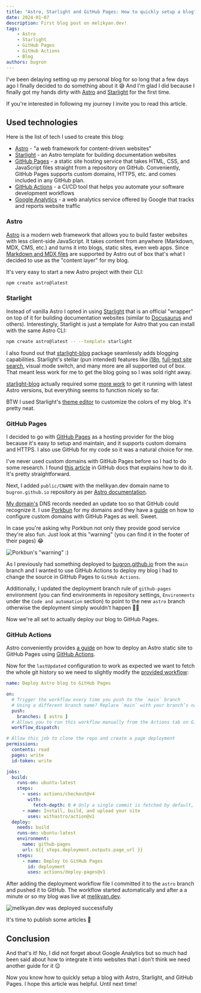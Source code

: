 ```yaml
---
title: "Astro, Starlight and GitHub Pages: How to quickly setup a blog"
date: 2024-01-07
description: First blog post on melikyan.dev!
tags:
    - Astro
    - Starlight
    - GitHub Pages
    - GitHub Actions
    - Blog
authors: bugron
---
```


I've been delaying setting up my personal blog for so long that a few days ago I finally decided to do something about it 😅 And I'm glad I did because I finally got my hands dirty with [Astro](https://astro.build/) and [Starlight](https://starlight.js.org/) for the first time.

If you're interested in following my journey I invite you to read this article.

## Used technologies

Here is the list of tech I used to create this blog:

- [Astro](https://astro.build/) - "a web framework for content-driven websites"
- [Starlight](https://starlight.astro.build/) - an Astro template for building documentation websites
- [GitHub Pages](https://pages.github.com/) - a static site hosting service that takes HTML, CSS, and JavaScript files straight from a repository on GitHub. Conveniently, GitHub Pages supports custom domains, HTTPS, etc. and comes included in any GitHub plan.
- [GitHub Actions](https://docs.github.com/en/actions) - a CI/CD tool that helps you automate your software development workflows
- [Google Analytics](https://analytics.google.com/) - a web analytics service offered by Google that tracks and reports website traffic

### Astro

[Astro](https://astro.build/) is a modern web framework that allows you to build faster websites with less client-side JavaScript. It takes content from anywhere (Markdown, MDX, CMS, etc.) and turns it into blogs, static sites, even web apps. Since [Markdown and MDX files](https://docs.astro.build/en/guides/markdown-content) are supported by Astro out of box that's what I decided to use as the "content layer" for my blog.

It's very easy to start a new Astro project with their CLI:

```bash
npm create astro@latest
```

### Starlight
Instead of vanilla Astro I opted in using [Starlight](https://starlight.astro.build/) that is an official "wrapper" on top of it for building documentation websites (similar to [Docusaurus](https://docusaurus.io/) and others). Interestingly, Starlight is just a template for Astro that you can install with the same Astro CLI:

```bash
npm create astro@latest -- --template starlight
```

I also found out that [starlight-blog](https://github.com/HiDeoo/starlight-blog) package seamlessly adds blogging capabilities. Starlight's stellar (pun intended) features like [i18n](https://developer.mozilla.org/en-US/docs/Glossary/Internationalization), [full-text site search](https://starlight.astro.build/guides/site-search/), visual mode switch, and many more are all supported out of box. That meant less work for me to get the blog going so I was sold right away.

[starlight-blog](https://github.com/HiDeoo/starlight-blog) actually required some [more work](https://github.com/bugron/bugron.github.io/commit/198655907405470434e18bdefedc4e9d7338cf49) to get it running with latest Astro versions, but everything seems to function nicely so far.

BTW I used Starlight's [theme editor](https://starlight.astro.build/guides/css-and-tailwind/#color-theme-editor) to customize the colors of my blog. It's pretty neat.

### GitHub Pages
I decided to go with [GitHub Pages](https://pages.github.com/) as a hosting provider for the blog because it's easy to setup and maintain, and it supports custom domains and HTTPS. I also use GitHub for my code so it was a natural choice for me.

I've never used custom domains with GitHub Pages before so I had to do some research. I found [this article](https://docs.github.com/en/pages/configuring-a-custom-domain-for-your-github-pages-site/managing-a-custom-domain-for-your-github-pages-site#configuring-an-apex-domain) in GitHub docs that explains how to do it. It's pretty straightforward.

Next, I added `public/CNAME` with the melikyan.dev domain name to `bugron.github.io` repository as per [Astro documentation](https://docs.astro.build/en/guides/deploy/github/#using-github-pages-with-a-custom-domain).

[My domain's](https://melikyan.dev) DNS records needed an update too so that GitHub could recognize it. I use [Porkbun](https://porkbun.com/) for my domains and they have a [guide](https://kb.porkbun.com/article/160-how-to-configure-a-github-pages-apex-domain) on how to configure custom domains with GitHub Pages as well. Sweet.

In case you're asking why Porkbun not only they provide good service they're also fun. Just look at this "warning" (you can find it in the footer of their pages) 😂

![Porkbun's "warning" :)](../../../assets/how-to-quickly-setup-a-blog/porkbun.png)

As I previously had something deployed to [bugron.github.io](https://bugron.github.io) from the `main` branch and I wanted to use GitHub Actions to deploy my blog I had to change the source in GitHub Pages to `GitHub Actions`. 

Additionally, I updated the deployment branch rule of `github-pages` environment (you can find environments in repository settings, `Environments` under the `Code and automation` section) to point to the new `astro` branch otherwise the deployment simply wouldn't happen 🤷‍♂️

Now we're all set to actually deploy our blog to GitHub Pages.

### GitHub Actions
Astro conveniently provides [a guide](https://docs.astro.build/en/guides/deploy/github/#configure-a-github-action) on how to deploy an Astro static site to GitHub Pages using [GitHub Actions](https://docs.github.com/en/actions).

Now for the `lastUpdated` configuration to work as expected we want to fetch the whole git history so we need to slightly modify the [provided workflow](https://docs.astro.build/en/guides/deploy/github/#configure-a-github-action):

```yaml title=".github/workflows/deploy.yml" ins={22,23}
name: Deploy Astro blog to GitHub Pages

on:
  # Trigger the workflow every time you push to the `main` branch
  # Using a different branch name? Replace `main` with your branch’s name
  push:
    branches: [ astro ]
  # Allows you to run this workflow manually from the Actions tab on GitHub.
  workflow_dispatch:

# Allow this job to clone the repo and create a page deployment
permissions:
  contents: read
  pages: write
  id-token: write

jobs:
  build:
    runs-on: ubuntu-latest
    steps:
      - uses: actions/checkout@v4
        with:
          fetch-depth: 0 # Only a single commit is fetched by default, for the ref/SHA that triggered the workflow. Set fetch-depth: 0 to fetch all history for all branches and tags
      - name: Install, build, and upload your site
        uses: withastro/action@v1
  deploy:
    needs: build
    runs-on: ubuntu-latest
    environment:
      name: github-pages
      url: ${{ steps.deployment.outputs.page_url }}
    steps:
      - name: Deploy to GitHub Pages
        id: deployment
        uses: actions/deploy-pages@v1
```

After adding the deployment workflow file I committed it to the `astro` branch and pushed it to GitHub. The workflow started automatically and after a a minute or so my blog was live at [melikyan.dev](https://melikyan.dev).

![melikyan.dev was deployed successfully](../../../assets/how-to-quickly-setup-a-blog/github-actions-successful-run.png)

It's time to publish some articles 🚀

## Conclusion

And that's it! No, I did not forget about Google Analytics but so much had been said about how to integrate it into websites that I don't think we need another guide for it 😉

Now you know how to quickly setup a blog with Astro, Starlight, and GitHub Pages. I hope this article was helpful. Until next time!

